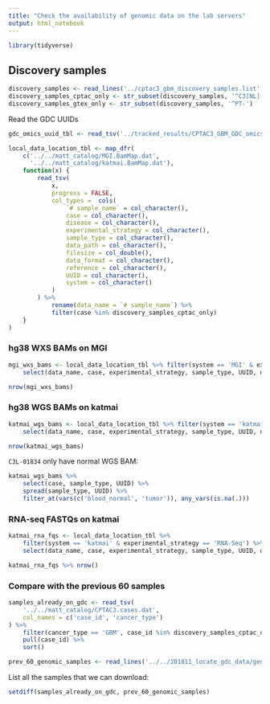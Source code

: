 ```yaml
---
title: "Check the availability of genomic data on the lab servers"
output: html_notebook
---
```


```r
library(tidyverse)
```


## Discovery samples
```r
discovery_samples <- read_lines('../cptac3_gbm_discovery_samples.list')
discovery_samples_cptac_only <- str_subset(discovery_samples, '^C3[NL]-')
discovery_samples_gtex_only <- str_subset(discovery_samples, '^PT-')
```

Read the GDC UUIDs 
```r
gdc_omics_uuid_tbl <- read_tsv('../tracked_results/CPTAC3_GBM_GDC_omics_UUIDs.tsv')
```

```r
local_data_location_tbl <- map_dfr(
    c('../../matt_catalog/MGI.BamMap.dat', 
      '../../matt_catalog/katmai.BamMap.dat'),
    function(x) {
        read_tsv(
            x, 
            progress = FALSE,
            col_types =  cols(
                `# sample_name` = col_character(),
                case = col_character(),
                disease = col_character(),
                experimental_strategy = col_character(),
                sample_type = col_character(),
                data_path = col_character(),
                filesize = col_double(),
                data_format = col_character(),
                reference = col_character(),
                UUID = col_character(),
                system = col_character()
            )
        ) %>%
            rename(data_name = `# sample_name`) %>%
            filter(case %in% discovery_samples_cptac_only)
    }
) 
```


### hg38 WXS BAMs on MGI
```r
mgi_wxs_bams <- local_data_location_tbl %>% filter(system == 'MGI' & experimental_strategy == 'WXS') %>%
    select(data_name, case, experimental_strategy, sample_type, UUID, data_format, system, data_path)

nrow(mgi_wxs_bams)
```


### hg38 WGS BAMs on katmai
```r
katmai_wgs_bams <- local_data_location_tbl %>% filter(system == 'katmai' & experimental_strategy == 'WGS') %>%
    select(data_name, case, experimental_strategy, sample_type, UUID, data_format, system, data_path)

nrow(katmai_wgs_bams)
```

`C3L-01834` only have normal WGS BAM:
```r
katmai_wgs_bams %>% 
    select(case, sample_type, UUID) %>%
    spread(sample_type, UUID) %>%
    filter_at(vars(c('blood_normal', 'tumor')), any_vars(is.na(.)))
```


### RNA-seq FASTQs on katmai
```r
katmai_rna_fqs <- local_data_location_tbl %>% 
    filter(system == 'katmai' & experimental_strategy == 'RNA-Seq') %>%
    select(data_name, case, experimental_strategy, sample_type, UUID, data_format, system, data_path)

katmai_rna_fqs %>% nrow()
```


### Compare with the previous 60 samples
```r
samples_already_on_gdc <- read_tsv(
    '../../matt_catalog/CPTAC3.cases.dat',
    col_names = c('case_id', 'cancer_type')
) %>% 
    filter(cancer_type == 'GBM', case_id %in% discovery_samples_cptac_only) %>% 
    pull(case_id) %>% 
    sort()

prev_60_genomic_samples <- read_lines('../../201811_locate_gdc_data/genomic_samples.60_cases.list')
```

List all the samples that we can download:
```r
setdiff(samples_already_on_gdc, prev_60_genomic_samples)
```

